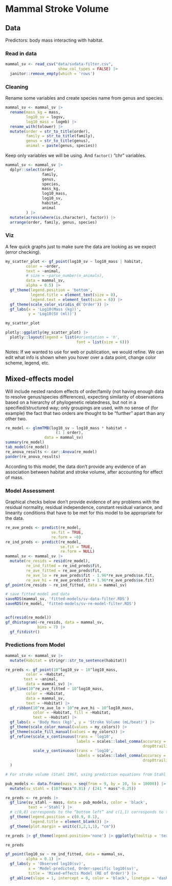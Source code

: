# Mammal Stroke Volume
## Data

Predictors: body mass interacting with habitat.


### Read in data 

```r
mammal_sv <- read_csv("data/svdata-filter.csv",
                       show_col_types = FALSE) |>
  janitor::remove_empty(which = 'rows')
```

### Cleaning

Rename some variables and create species name from genus and species. 

```r
mammal_sv <- mammal_sv |>
  rename(mass_kg = mass,
         log10_sv = logsv,
         log10_mass = logmb) |>
  rename_with(tolower) |>
  mutate(order = str_to_title(order),
         family = str_to_title(family),
         genus = str_to_title(genus),
         animal = paste(genus, species))
```

Keep only variables we will be using. And `factor()` "chr" variables.

```r
mammal_sv <- mammal_sv |>
  dplyr::select(order,
                family,
                genus,
                species, 
                mass_kg,
                log10_mass,
                log10_sv,
                habitat,
                animal
         ) |>
  mutate(across(where(is.character), factor)) |>
  arrange(order, family, genus, species)
```

### Viz
A few quick graphs just to make sure the data are looking as we expect (error checking).


```r
my_scatter_plot <- gf_point(log10_sv ~ log10_mass | habitat,
         color = ~order,
         text = ~animal,
         # size = ~parse_number(n_animals),
         data = mammal_sv,
         alpha = 0.5) |>
  gf_theme(legend.position = 'bottom',
           legend.title = element_text(size = 8),
           legend.text = element_text(size = 6)) |>
  gf_theme(scale_color_viridis_d('Order')) |>
  gf_labs(x = 'Log10(Mass (kg))',
          y = 'Log10(SV (ml))') 
```

```r
my_scatter_plot
```

```r
plotly::ggplotly(my_scatter_plot) |>
  plotly::layout(legend = list(#orientation = 'h',
                               font = list(size = 6)))
```

Notes: If we wanted to use for web or publication, we would refine. We can edit what info is shown when you hover over a data point, change color scheme, legend, etc.

## Mixed-effects model 

Will include nested random effects of order/family (not having enough data to resolve genus/species differences), expecting similarity of observations based on a hierarchy of phylogenetic relatedness, but not in a specified/structured way; only groupings are used, with no sense of (for example) the fact that two orders are thought to be "further" apart than any other two.

```r
re_model <- glmmTMB(log10_sv ~ log10_mass * habitat +
                      (1 | order),
                 data = mammal_sv)
summary(re_model)
tab_model(re_model) 
re_anova_results <- car::Anova(re_model)
pander(re_anova_results)
```

According to this model, the data don't provide any evidence of an association between habitat and stroke volume, after accounting for effect of mass.

### Model Assessment

Graphical checks below don't provide evidence of any problems with the residual normality, residual independence, constant residual variance, and linearity conditions that have to be met for this model to be appropriate for the data.

```r
re_ave_preds <- predict(re_model, 
                    se.fit = TRUE,
                    re.form = ~0)
re_ind_preds <- predict(re_model,
                        se.fit = TRUE,
                        re.form = NULL)
mammal_sv <- mammal_sv |>
  mutate(re_resids = resid(re_model),
         re_ind_fitted = re_ind_preds$fit,
         re_ave_fitted = re_ave_preds$fit,
         re_ave_lo = re_ave_preds$fit - 1.96*re_ave_preds$se.fit,
         re_ave_hi = re_ave_preds$fit + 1.96*re_ave_preds$se.fit)
gf_point(re_resids ~ re_ind_fitted, data = mammal_sv)

# save fitted model and data
saveRDS(mammal_sv, 'fitted-models/sv-data-filter.RDS')
saveRDS(re_model, 'fitted-models/sv-re-model-filter.RDS')


acf(resid(re_model))
gf_dhistogram(~re_resids, data = mammal_sv,
              bins = 7) |>
  gf_fitdistr()
```

### Predictions from Model

```r
mammal_sv <- mammal_sv |>
  mutate(Habitat = stringr::str_to_sentence(habitat))

re_preds <- gf_point(10^log10_sv ~ 10^log10_mass,
         color = ~Habitat,
        text = ~animal,
         data = mammal_sv) |> 
  gf_line(10^re_ave_fitted ~ 10^log10_mass,
         color = ~Habitat,
         data = mammal_sv,
         text = ~Habitat) |>
  gf_ribbon(10^re_ave_lo + 10^re_ave_hi ~ 10^log10_mass,
            color = ~Habitat, fill = ~Habitat, 
            text = ~Habitat) |> 
  gf_labs(x = 'Body Mass (kg)', y = 'Stroke Volume (mL/beat)') |> 
  gf_theme(scale_color_manual(values = my_colors)) |>
  gf_theme(scale_fill_manual(values = my_colors)) |>
  gf_refine(scale_x_continuous(trans = 'log10',
                               labels = scales::label_comma(accuracy = 0.001,
                                                            drop0trailing = TRUE)),
            scale_y_continuous(trans = 'log10',
                               labels = scales::label_comma(accuracy = 0.001,
                                                            drop0trailing = TRUE))
  )

# For stroke volume (Stahl 1967, using prediction equations from Stahl for cardiac output (ml/min) and heat rate(beats/min)): SV (ml/beat) = [187 * body mass(kg)^0.81]/[241 * body mass (kg) ^-0.25]

pub_models <- data.frame(mass = seq(from = 9, by = 10, to = 10000)) |> # data.frame(mass = seq(from = 0.029, by = 0.1, to = 5000)) |>
  mutate(sv_stahl = (187*mass^0.81) / (241 * mass^-0.25))

re_preds <- re_preds |>
  gf_line(sv_stahl ~ mass, data = pub_models, color = 'black',
          text = ~'Stahl') |>
  # c(0,0) corresponds to the “bottom left” and c(1,1) corresponds to the “top right” position
  gf_theme(legend.position = c(0.9, 0.1),
           legend.title = element_blank()) |>
  gf_theme(plot.margin = unit(c(1,2,1,1), "cm"))
```

```r
re_preds |> gf_theme(legend.position='none') |> ggplotly(tooltip = 'text')
```

```r
re_preds
```

```r
gf_point(log10_sv ~ re_ind_fitted, data = mammal_sv,
         alpha = 0.1) |>
  gf_labs(y = 'Observed log10(sv)',
          x = 'Model-predicted, Order-specific log10(sv)',
          title = 'Mixed-effects Model (RE of Order)') |>
  gf_abline(slope = 1, intercept = 0, color = 'black', linetype = 'dashed')
```


